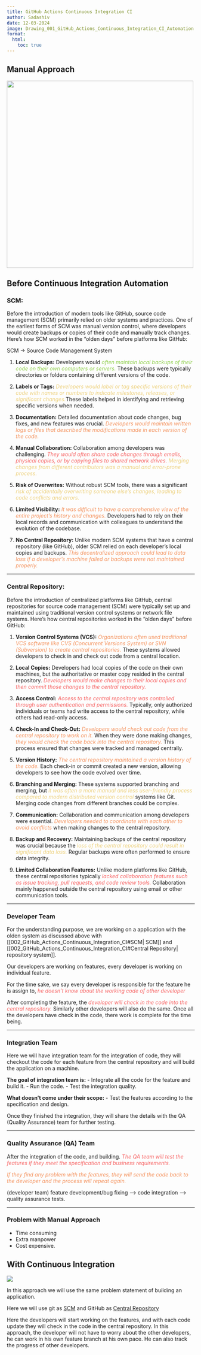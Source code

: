 ```yaml
---
title: GitHub Actions Continuous Integration CI
author: Sadashiv
date: 12-03-2024
image: Drawing_001_GitHub_Actions_Continuous_Integration_CI_Automation.png
format: 
  html:
    toc: true 
---
```


## Manual Approach

![](Drawing_001_GitHub_Actions_Continuous_Integration_CI_Manual_approach.png){width="500"}

## Before Continuous Integration Automation

### SCM: {#scm}

Before the introduction of modern tools like GitHub, source code management (SCM) primarily relied on older systems and practices. One of the earliest forms of SCM was manual version control, where developers would create backups or copies of their code and manually track changes. Here's how SCM worked in the "olden days" before platforms like GitHub:

::: {.callout-note icon="false" appearance="simple"}
SCM -\> Source Code Management System
:::


1.  **Local Backups:** Developers would [often maintain local backups of their code on their own computers or servers.]{style="font-style: italic; color:#92d050"} These backups were typically directories or folders containing different versions of the code.

2.  **Labels or Tags:** [Developers would label or tag specific versions of their code with names or numbers to indicate milestones, releases, or significant changes.]{style="font-style: italic; color:#edd17e"}These labels helped in identifying and retrieving specific versions when needed.

3.  **Documentation:** Detailed documentation about code changes, bug fixes, and new features was crucial. [Developers would maintain written logs or files that described the modifications made in each version of the code.]{style="font-style: italic; color:#f4925d"}

4.  **Manual Collaboration:** Collaboration among developers was challenging. [They would often share code changes through emails, physical copies, or by copying files to shared network drives.]{style="font-style: italic; color:#f76464"} [Merging changes from different contributors was a manual and error-prone process.]{style="font-style: italic; color:#edd17e"}

5.  **Risk of Overwrites:** Without robust SCM tools, there was a significant [risk of accidentally overwriting someone else's changes, leading to code conflicts and errors.]{style="font-style: italic; color:#edd17e"}

6.  **Limited Visibility:** [It was difficult to have a comprehensive view of the entire project's history and changes.]{style="font-style: italic; color:#f4925d"} Developers had to rely on their local records and communication with colleagues to understand the evolution of the codebase.

7.  **No Central Repository:** Unlike modern SCM systems that have a central repository (like GitHub), older SCM relied on each developer's local copies and backups. [This decentralized approach could lead to data loss if a developer's machine failed or backups were not maintained properly.]{style="font-style: italic; color:#f4925d"}

------------------------------------------------------------------------

### Central Repository: {#Central_Repository}

Before the introduction of centralized platforms like GitHub, central repositories for source code management (SCM) were typically set up and maintained using traditional version control systems or network file systems. Here's how central repositories worked in the "olden days" before GitHub:

1.  **Version Control Systems (VCS):** [Organizations often used traditional VCS software like CVS (Concurrent Versions System) or SVN (Subversion) to create central repositories.]{style="font-style: italic; color:#f4925d"} These systems allowed developers to check in and check out code from a central location.

2.  **Local Copies:** Developers had local copies of the code on their own machines, but the authoritative or master copy resided in the central repository. [Developers would make changes to their local copies and then commit those changes to the central repository.]{style="font-style: italic;color:#f76464"}

3.  **Access Control:** [Access to the central repository was controlled through user authentication and permissions.]{style="font-style: italic;color:#f76464"} Typically, only authorized individuals or teams had write access to the central repository, while others had read-only access.

4.  **Check-In and Check-Out:** [Developers would check out code from the central repository to work on it.]{style="font-style: italic;color:#f4925d"} When they were done making changes, [they would check the code back into the central repository.]{style="font-style: italic;color:#f4925d"} This process ensured that changes were tracked and managed centrally.

5.  **Version History:** [The central repository maintained a version history of the code.]{style="font-style: italic;color:#f4925d"} Each check-in or commit created a new version, allowing developers to see how the code evolved over time.

6.  **Branching and Merging:** These systems supported branching and merging, but [it was often a more manual and less user-friendly process compared to modern distributed version control]{style="font-style: italic;color:#edd17e"} systems like Git. Merging code changes from different branches could be complex.

7.  **Communication:** Collaboration and communication among developers were essential. [Developers needed to coordinate with each other to avoid conflicts]{style="font-style: italic;color:#f4925d"} when making changes to the central repository.

8.  **Backup and Recovery:** Maintaining backups of the central repository was crucial because the [loss of the central repository could result in significant data loss.]{style="font-style: italic; color:#edd17e"} Regular backups were often performed to ensure data integrity.

9.  **Limited Collaboration Features:** Unlike modern platforms like GitHub, these central repositories typically [lacked collaboration features such as issue tracking, pull requests, and code review tools.]{style="font-style: italic; color:#f76464"} Collaboration mainly happened outside the central repository using email or other communication tools.

------------------------------------------------------------------------

### Developer Team

For the understanding purpose, we are working on a application with the olden system as discussed above with \[\[002_GitHub_Actions_Continuous_Integration_CI#SCM\| SCM\]\] and \[\[002_GitHub_Actions_Continuous_Integration_CI#Central Repository\| repository system\]\].

Our developers are working on features, every developer is working on individual feature.

For the time sake, we say every developer is responsible for the feature he is assign to, [he doesn't know about the working code of other developer]{style="font-style: italic; color:#f76464"}

After completing the feature, the [developer will check in the code into the central repository.]{style="font-style: italic; color:#f76464"} Similarly other developers will also do the same. Once all the developers have check in the code, there work is complete for the time being.

------------------------------------------------------------------------

### Integration Team

Here we will have integration team for the integration of code, they will checkout the code for each feature from the central repository and will build the application on a machine.

**The goal of integration team is:** - Integrate all the code for the feature and build it. - Run the code. - Test the integration quality.

**What doesn't come under their scope:** - Test the features according to the specification and design.

Once they finished the integration, they will share the details with the QA (Quality Assurance) team for further testing.

------------------------------------------------------------------------

### Quality Assurance (QA) Team

After the integration of the code, and building. [The QA team will test the features if they meet the specification and business requirements.]{style="font-style: italic; color:#f76464"}

[If they find any problem with the features, they will send the code back to the developer and the process will repeat again.]{style="font-style: italic; color:#f4925d"}

(developer team) feature development/bug fixing --\> code integration --\> quality assurance tests.

------------------------------------------------------------------------

### Problem with Manual Approach

-   Time consuming
-   Extra manpower
-   Cost expensive.

## With Continuous Integration

![](Drawing_001_GitHub_Actions_Continuous_Integration_CI_Automation.png)

In this approach we will use the same problem statement of building an application.

Here we will use git as [SCM](#scm) and GitHub as [Central Repository](#Central_Repository)

Here the developers will start working on the features, and with each code update they will check in the code in the central repository. In this approach, the developer will not have to worry about the other developers, he can work in his own feature branch at his own pace. He can also track the progress of other developers.